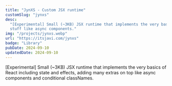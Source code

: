 ```yaml
---
title: "JynXS - Custom JSX runtime"
customSlug: "jynxs"
desc:
  "[Experimental] Small (~3KB) JSX runtime that implements the very basics of React including state and effects, and new
  stuff like async components."
img: "/projects/jynxs.webp"
url: "https://itsjavi.com/jynxs"
badge: "Library"
pubDate: 2024-09-10
updatedDate: 2024-09-10
---
```


\[Experimental] Small (~3KB) JSX runtime that implements the very basics of React including state and effects, adding
many extras on top like async components and conditional classNames.
